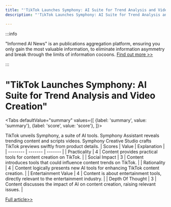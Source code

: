 ```yaml
---
title: "'TikTok Launches Symphony: AI Suite for Trend Analysis and Video Creation'"
description: "'TikTok Launches Symphony: AI Suite for Trend Analysis and Video Creation'"

---
```



:::info

"Informed AI News" is an publications aggregation platform, ensuring you only gain the most valuable information, to eliminate information asymmetry and break through the limits of information cocoons.  [Find out more >>](/)

:::

# "TikTok Launches Symphony: AI Suite for Trend Analysis and Video Creation"


<Tabs
	defaultValue="summary"
	values={[
	{label: 'summary', value: 'summary'},
	{label: 'score', value: 'score'},
]}>
<TabItem value="summary">


TikTok unveils Symphony, a suite of AI tools. Symphony Assistant reveals trending content and scripts videos. Symphony Creative Studio crafts TikTok previews swiftly from product details.
</TabItem>
<TabItem value="score">
	| Scores     | Value   | Explanation |
	| -------- | ------- | ------- |
	| Practicality  | 4    | Content provides practical tools for content creation on TikTok.    |
	| Social Impact | 3     | Content introduces tools that could influence content trends on TikTok.    |
	| Rationality    | 4    | Content logically presents new AI tools for enhancing TikTok content creation.    |
	| Entertainment Value    | 4    | Content is about entertainment tools, directly relevant to the entertainment industry.    |
	| Depth Of Thought    | 3    | Content discusses the impact of AI on content creation, raising relevant issues.    |
</TabItem>
</Tabs>

[Full article>>](https://x.com/imxiaohu/status/1803625431272399002)
